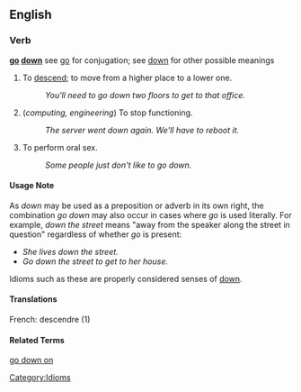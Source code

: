 ==English==

===Verb===
'''[[go]] [[down]]''' see [[go]] for conjugation; see [[down]] for other possible meanings

# To [[descend]]; to move from a higher place to a lower one.
#: ''You'll need to go down two floors to get to that office.''
# (''computing, engineering'') To stop functioning.
#: ''The server went down again.  We'll have to reboot it.''
# To perform oral sex.
#: ''Some people just don't like to go down.''

====Usage Note====
As ''down'' may be used as a preposition or adverb in its own right, the combination ''go down'' may also occur in cases where ''go'' is used literally.  For example, ''down the street'' means "away from the speaker along the street in question" regardless of whether ''go'' is present:

* ''She lives down the street.''
* ''Go down the street to get to her house.''

Idioms such as these are properly considered senses of [[down]].

====Translations====
French: descendre (1)

====Related Terms====
[[go down on]]

[[Category:Idioms]]